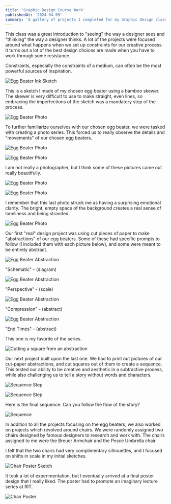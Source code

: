 ```yaml
---
title: 'Graphic Design Course Work'
publishedAt: '2024-04-09'
summary: 'A gallery of projects I completed for my Graphic Design class.'
---
```


This class was a great introduction to "seeing" the way a designer sees and "thinking" the way a designer thinks. A lot
of the projects were focused around what happens when we set up constraints for our creative process. It turns out a lot
of the best design choices are made when you have to work through some resistance.

Constraints, especially the constraints of a medium, can often be the most powerful sources of inspiration.

![Egg Beater Ink Sketch](https://res.cloudinary.com/dadbbieca/image/upload/v1724207311/FullSizeRender_-_Copy_14_um1on5.jpg)

This is a sketch I made of my chosen egg beater using a bamboo skewer. The skewer is very difficult to use to make straight, even
lines, so embracing the imperfections of the sketch was a mandatory step of the process.

![Egg Beater Photo](https://res.cloudinary.com/dadbbieca/image/upload/v1724207289/FullSizeRender_2_k5edxr.jpg)

To further familiarize ourselves with our chosen egg beater, we were tasked with creating a photo series. This forced us
to really observe the details and "movements" of our chosen egg beaters.

![Egg Beater Photo](https://res.cloudinary.com/dadbbieca/image/upload/v1724207259/IMG_7084_lfhfmk.jpg)

![Egg Beater Photo](https://res.cloudinary.com/dadbbieca/image/upload/v1724207282/IMG_7083_pnc8dg.jpg)

I am not really a photographer, but I think some of these pictures came out really beautifully.

![Egg Beater Photo](https://res.cloudinary.com/dadbbieca/image/upload/v1724214679/FullSizeRender_4_k9qecl.jpg)

![Egg Beater Photo](https://res.cloudinary.com/dadbbieca/image/upload/v1724214649/IMG_7082_hmzqcr.jpg)

I remember that this last photo struck me as having a surprising emotional clarity. The bright, empty space of the background
creates a real sense of loneliness and being stranded.

![Egg Beater Photo](https://res.cloudinary.com/dadbbieca/image/upload/v1724214665/IMG_7089_ranasu.jpg)

Our first "real" design project was using cut pieces of paper to make "abstractions" of our egg beaters. Some of these
had specific prompts to follow (I included them with each picture below), and some were meant to be entirely abstract.

![Egg Beater Abstraction](https://res.cloudinary.com/dadbbieca/image/upload/v1724207347/FullSizeRender_-_Copy_6_tqrobc.jpg)

"Schematic" - (diagram)

![Egg Beater Abstraction](https://res.cloudinary.com/dadbbieca/image/upload/v1724207343/FullSizeRender_-_Copy_ziaxf9.jpg)

"Perspective" - (scale)

![Egg Beater Abstraction](https://res.cloudinary.com/dadbbieca/image/upload/v1724207351/FullSizeRender_-_Copy_7_xcd5ap.jpg)

"Compression" - (abstract)

![Egg Beater Abstraction](https://res.cloudinary.com/dadbbieca/image/upload/v1724207348/FullSizeRender_-_Copy_2_y6rlqj.jpg)

"End Times" - (abstract)

This one is my favorite of the series.

![Cutting a square from an abstraction](https://res.cloudinary.com/dadbbieca/image/upload/v1724211828/FullSizeRender_-_Copy_6_mej4pt.jpg)

Our next project built upon the last one. We had to print out pictures of our cut-paper abstractions, and cut squares out
of them to create a sequence. This tested our ability to be creative and aesthetic in a subtractive process, while also
challenging us to tell a story without words and characters.

![Sequence Step](https://res.cloudinary.com/dadbbieca/image/upload/v1724207316/FullSizeRender_-_Copy_5_m4ktyg.jpg)

![Sequence Step](https://res.cloudinary.com/dadbbieca/image/upload/v1724207320/FullSizeRender_-_Copy_4_vmoluq.jpg)

Here is the final sequence. Can you follow the flow of the story?

![Sequence](https://res.cloudinary.com/dadbbieca/image/upload/v1724212550/FullSizeRender_-_Copy_3_coql9x.jpg)

In addition to all the projects focusing on the egg beaters, we also worked on projects which revolved around chairs. We
were randomly assigned two chairs designed by famous designers to research and work with. The chairs assigned to me were
the Breuer Armchair and the Pesce Umbrella chair.

I felt that the two chairs had very complimentary silhouettes, and I focused on shifts in scale in my initial sketches.

![Chair Poster Sketch](https://res.cloudinary.com/dadbbieca/image/upload/v1724214079/FullSizeRender_-_Copy_12_qbirmz.jpg)

It took a lot of experimentation, but I eventually arrived at a final poster design that I really liked. The poster had
to promote an imaginary lecture series at RIT.

![Chair Poster](https://res.cloudinary.com/dadbbieca/image/upload/v1724206412/Conversation_between_Chairs_3_bpaeff.jpg)




